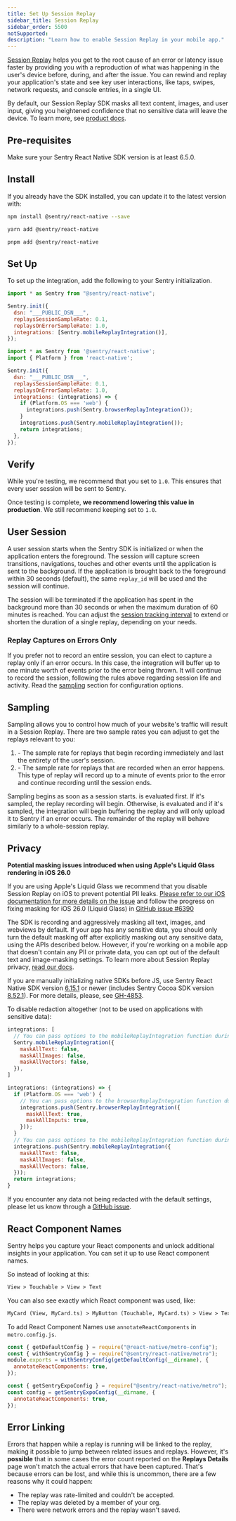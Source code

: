 ```yaml
---
title: Set Up Session Replay
sidebar_title: Session Replay
sidebar_order: 5500
notSupported:
description: "Learn how to enable Session Replay in your mobile app."
---
```


[Session Replay](/product/explore/session-replay/) helps you get to the root cause of an error or latency issue faster by providing you with a reproduction of what was happening in the user's device before, during, and after the issue. You can rewind and replay your application's state and see key user interactions, like taps, swipes, network requests, and console entries, in a single UI.

By default, our Session Replay SDK masks all text content, images, and user input, giving you heightened confidence that no sensitive data will leave the device. To learn more, see [product docs](/product/explore/session-replay/).

## Pre-requisites

Make sure your Sentry React Native SDK version is at least 6.5.0.

## Install

If you already have the SDK installed, you can update it to the latest version with:

```bash {tabTitle:npm}
npm install @sentry/react-native --save
```

```bash {tabTitle:yarn}
yarn add @sentry/react-native
```

```bash {tabTitle:pnpm}
pnpm add @sentry/react-native
```

## Set Up

To set up the integration, add the following to your Sentry initialization.

```javascript {tabTitle:Mobile}
import * as Sentry from "@sentry/react-native";

Sentry.init({
  dsn: "___PUBLIC_DSN___",
  replaysSessionSampleRate: 0.1,
  replaysOnErrorSampleRate: 1.0,
  integrations: [Sentry.mobileReplayIntegration()],
});
```

```javascript {tabTitle:Browser}
import * as Sentry from '@sentry/react-native';
import { Platform } from 'react-native';

Sentry.init({
  dsn: "___PUBLIC_DSN___",
  replaysSessionSampleRate: 0.1,
  replaysOnErrorSampleRate: 1.0,
  integrations: (integrations) => {
    if (Platform.OS === 'web') {
      integrations.push(Sentry.browserReplayIntegration());
    }
    integrations.push(Sentry.mobileReplayIntegration());
    return integrations;
  },
});
```

## Verify

While you're testing, we recommend that you set <PlatformIdentifier name="replays-session-sample-rate" /> to `1.0`. This ensures that every user session will be sent to Sentry.

Once testing is complete, **we recommend lowering this value in production**. We still recommend keeping <PlatformIdentifier name="replays-on-error-sample-rate" /> set to `1.0`.

## User Session

A user session starts when the Sentry SDK is initialized or when the application enters the foreground. The session will capture screen transitions, navigations, touches and other events until the application is sent to the background. If the application is brought back to the foreground within 30 seconds (default), the same `replay_id` will be used and the session will continue.

The session will be terminated if the application has spent in the background more than 30 seconds or when the maximum duration of 60 minutes is reached. You can adjust the [session tracking interval](/platforms/react-native/configuration/releases/#sessions) to extend or shorten the duration of a single replay, depending on your needs.

### Replay Captures on Errors Only

If you prefer not to record an entire session, you can elect to capture a replay only if an error occurs. In this case, the integration will buffer up to one minute worth of events prior to the error being thrown. It will continue to record the session, following the rules above regarding session life and activity. Read the [sampling](#sampling) section for configuration options.

## Sampling

Sampling allows you to control how much of your website's traffic will result in a Session Replay. There are two sample rates you can adjust to get the replays relevant to you:

1. <PlatformIdentifier name="replays-session-sample-rate" /> - The sample rate for
   replays that begin recording immediately and last the entirety of the user's session.
2. <PlatformIdentifier name="replays-on-error-sample-rate" /> - The sample rate for
   replays that are recorded when an error happens. This type of replay will record
   up to a minute of events prior to the error and continue recording until the session
   ends.

Sampling begins as soon as a session starts. <PlatformIdentifier name="replays-session-sample-rate" /> is evaluated first. If it's sampled, the replay recording will begin. Otherwise, <PlatformIdentifier name="replays-on-error-sample-rate" /> is evaluated and if it's sampled, the integration will begin buffering the replay and will only upload it to Sentry if an error occurs. The remainder of the replay will behave similarly to a whole-session replay.

## Privacy

<Alert level="warning">

<strong>Potential masking issues introduced when using Apple's Liquid Glass rendering in iOS 26.0</strong>

If you are using Apple's Liquid Glass we recommend that you disable Session Replay on iOS to prevent potential PII leaks. [Please refer to our iOS documentation for more details on the issue](/platforms/apple/guides/ios/session-replay/) and follow the progress on fixing masking for iOS 26.0 (Liquid Glass) in <a href="https://github.com/getsentry/sentry-cocoa/issues/6390">GitHub issue #6390</a>

</Alert>

The SDK is recording and aggressively masking all text, images, and webviews by default. If your app has any sensitive data, you should only turn the default masking off after explicitly masking out any sensitive data, using the APIs described below.
However, if you're working on a mobile app that doesn't contain any PII or private data, you can opt out of the default text and image-masking settings. To learn more about Session Replay privacy, [read our docs](/platforms/react-native/session-replay/privacy/).


<Alert level="warning">

If you are manually initializing native SDKs before JS, use Sentry React Native SDK version [6.15.1](https://github.com/getsentry/sentry-react-native/releases/tag/6.15.1) or newer (includes Sentry Cocoa SDK version [8.52.1](https://github.com/getsentry/sentry-cocoa/releases/tag/8.52.1)). For more details, please, see [GH-4853](https://github.com/getsentry/sentry-react-native/issues/4853).

</Alert>

To disable redaction altogether (not to be used on applications with sensitive data):

```javascript {tabTitle:Mobile}
integrations: [
  // You can pass options to the mobileReplayIntegration function during init:
  Sentry.mobileReplayIntegration({
    maskAllText: false,
    maskAllImages: false,
    maskAllVectors: false,
  }),
]
```

```javascript {tabTitle:Browser}
integrations: (integrations) => {
  if (Platform.OS === 'web') {
    // You can pass options to the browserReplayIntegration function during init:
    integrations.push(Sentry.browserReplayIntegration({
      maskAllText: true,
      maskAllInputs: true,
    }));
  }
  // You can pass options to the mobileReplayIntegration function during init:
  integrations.push(Sentry.mobileReplayIntegration({
    maskAllText: false,
    maskAllImages: false,
    maskAllVectors: false,
  }));
  return integrations;
}
```

<Alert>

If you encounter any data not being redacted with the default settings, please let us know through a [GitHub issue](https://github.com/getsentry/sentry-react-native/issues/new?assignees=&labels=Platform%3A+React-Native%2CType%3A+%F0%9F%AA%B2+Bug&projects=&template=BUG_REPORT.md).

</Alert>

## React Component Names

Sentry helps you capture your React components and unlock additional insights in your application. You can set it up to use React component names.

So instead of looking at this:

```html {tabTitle:Generic Components}
View > Touchable > View > Text
```

You can also see exactly which React component was used, like:

```html {tabTitle:React Components}
MyCard (View, MyCard.ts) > MyButton (Touchable, MyCard.ts) > View > Text
```

To add React Component Names use `annotateReactComponents` in `metro.config.js`.

```js {tabTitle: React Native}
const { getDefaultConfig } = require("@react-native/metro-config");
const { withSentryConfig } = require("@sentry/react-native/metro");
module.exports = withSentryConfig(getDefaultConfig(__dirname), {
  annotateReactComponents: true,
});
```

```js {tabTitle: Expo}
const { getSentryExpoConfig } = require("@sentry/react-native/metro");
const config = getSentryExpoConfig(__dirname, {
  annotateReactComponents: true,
});
```

## Error Linking

Errors that happen while a replay is running will be linked to the replay, making it possible to jump between related issues and replays. However, it's **possible** that in some cases the error count reported on the **Replays Details** page won't match the actual errors that have been captured. That's because errors can be lost, and while this is uncommon, there are a few reasons why it could happen:

- The replay was rate-limited and couldn't be accepted.
- The replay was deleted by a member of your org.
- There were network errors and the replay wasn't saved.
